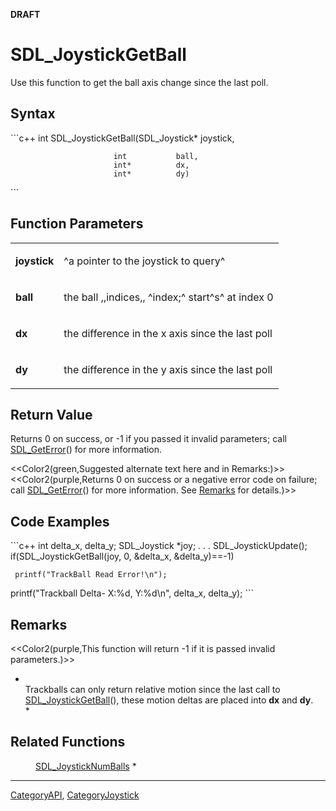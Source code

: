 <!-- pragma section-numbers off -->
<!-- pragma disable-camelcase -->
'''DRAFT'''

= SDL_JoystickGetBall =
Use this function to get the ball axis change since the last poll.


== Syntax ==
```c++
int SDL_JoystickGetBall(SDL_Joystick* joystick,
                        int           ball,
                        int*          dx,
                        int*          dy)
```

== Function Parameters ==
{|
|'''joystick'''
|^a pointer to the joystick to query^
|-
|'''ball'''
|the ball ,,indices,, ^index;^ start^s^ at index 0
|-
|'''dx'''
|the difference in the x axis since the last poll
|-
|'''dy'''
|the difference in the y axis since the last poll
|}

== Return Value ==
Returns 0 on success, or -1 if you passed it invalid parameters; call [[SDL_GetError]]() for more information.

<<Color2(green,Suggested alternate text here and in Remarks:)>><br/>
<<Color2(purple,Returns 0 on success or a negative error code on failure; call [[SDL_GetError]]() for more information.  See [[#Remarks|Remarks]] for details.)>>

== Code Examples ==
```c++
int delta_x, delta_y;
SDL_Joystick *joy;
.
.
.
SDL_JoystickUpdate();
if(SDL_JoystickGetBall(joy, 0, &delta_x, &delta_y)==-1)
  printf("TrackBall Read Error!\n");
printf("Trackball Delta- X:%d, Y:%d\n", delta_x, delta_y);
```

== Remarks ==
<<Color2(purple,This function will return -1 if it is passed invalid parameters.)>>

*<br/>Trackballs can only return relative motion since the last call to [[SDL_JoystickGetBall]](), these motion deltas are placed into '''dx''' and '''dy'''. <br/>*

== Related Functions ==
:[[SDL_JoystickNumBalls]] *

----
[[CategoryAPI]], [[CategoryJoystick]]

